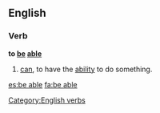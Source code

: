 ==English==

===Verb===
'''to [[be]] [[able]]'''

# [[can]], to have the [[ability]] to do something.

{{also|be able to}}

[[Category:English verbs]]

[[es:be able]]
[[fa:be able]]